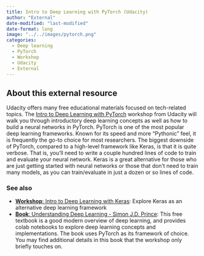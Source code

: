 ```yaml
---
title: Intro to Deep Learning with PyTorch (Udacity)
author: "External"
date-modified: "last-modified"
date-format: long
image: "../../images/pytorch.png"
categories:
  - Deep learning
  - PyTorch
  - Workshop
  - Udacity
  - External
---
```


## About this external resource

Udacity offers many free educational materials focused on tech-related topics. The [Intro to Deep Learning with PyTorch](https://www.udacity.com/course/deep-learning-pytorch--ud188) workshop from Udacity will walk you through introductory deep learning concepts as well as how to build a neural networks in PyTorch. PyTorch is one of the most popular deep learning frameworks. Known for its speed and more "Pythonic" feel, it is frequently the go-to choice for most researchers. The biggest downside of PyTorch, compared to a high-level framework like Keras, is that it is quite verbose. That is, you'll need to write a couple hundred lines of code to train and evaluate your neural network. Keras is a great alternative for those who are just getting started with neural networks or those that don't need to train many models, as you can train/evaluate in just a dozen or so lines of code.

### See also
- [**Workshop**: Intro to Deep Learning with Keras](https://uw-madison-datascience.github.io/ML-X-Nexus/Resources/Deep-learning_Keras/index.html): Explore Keras as an alternative deep learning framework
- [**Book**: Understanding Deep Learning - Simon J.D. Prince](https://udlbook.github.io/udlbook/): This free textbook is a good modern overview of deep learning, and provides colab notebooks to explore deep learning concepts and implementations. The book uses PyTorch as its framework of choice. You may find additional details in this book that the workshop only briefly touches on.
